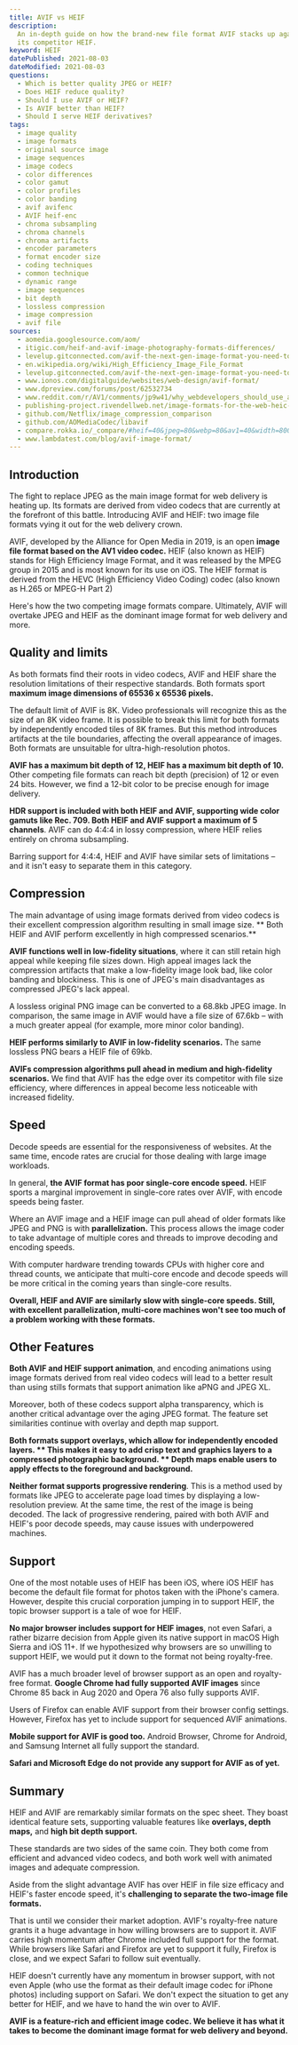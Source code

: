 ```yaml
---
title: AVIF vs HEIF
description:
  An in-depth guide on how the brand-new file format AVIF stacks up against
  its competitor HEIF.
keyword: HEIF
datePublished: 2021-08-03
dateModified: 2021-08-03
questions:
  - Which is better quality JPEG or HEIF?
  - Does HEIF reduce quality?
  - Should I use AVIF or HEIF?
  - Is AVIF better than HEIF?
  - Should I serve HEIF derivatives?
tags:
  - image quality
  - image formats
  - original source image
  - image sequences
  - image codecs
  - color differences
  - color gamut
  - color profiles
  - color banding
  - avif avifenc
  - AVIF heif-enc
  - chroma subsampling
  - chroma channels
  - chroma artifacts
  - encoder parameters
  - format encoder size
  - coding techniques
  - common technique
  - dynamic range
  - image sequences
  - bit depth
  - lossless compression
  - image compression
  - avif file
sources:
  - aomedia.googlesource.com/aom/
  - itigic.com/heif-and-avif-image-photography-formats-differences/
  - levelup.gitconnected.com/avif-the-next-gen-image-format-you-need-to-know-about-631e4476dc71
  - en.wikipedia.org/wiki/High_Efficiency_Image_File_Format
  - levelup.gitconnected.com/avif-the-next-gen-image-format-you-need-to-know-about-631e4476dc71
  - www.ionos.com/digitalguide/websites/web-design/avif-format/
  - www.dpreview.com/forums/post/62532734
  - www.reddit.com/r/AV1/comments/jp9w41/why_webdevelopers_should_use_avif_comparison/
  - publishing-project.rivendellweb.net/image-formats-for-the-web-heic-and-avif/
  - github.com/Netflix/image_compression_comparison
  - github.com/AOMediaCodec/libavif
  - compare.rokka.io/_compare/#heif=40&jpeg=80&webp=80&av1=40&width=800
  - www.lambdatest.com/blog/avif-image-format/
---
```


## Introduction

The fight to replace JPEG as the main image format for web delivery is heating up. Its formats are derived from video codecs that are currently at the forefront of this battle. Introducing AVIF and HEIF: two image file formats vying it out for the web delivery crown.

AVIF, developed by the Alliance for Open Media in 2019, is an open **image file format based on the AV1 video codec.** HEIF (also known as HEIF) stands for High Efficiency Image Format, and it was released by the MPEG group in 2015 and is most known for its use on iOS. The HEIF format is derived from the HEVC (High Efficiency Video Coding) codec (also known as H.265 or MPEG-H Part 2)

Here's how the two competing image formats compare. Ultimately, AVIF will overtake JPEG and HEIF as the dominant image format for web delivery and more.

## Quality and limits

As both formats find their roots in video codecs, AVIF and HEIF share the resolution limitations of their respective standards. Both formats sport **maximum image dimensions of 65536 x 65536 pixels.**

The default limit of AVIF is 8K. Video professionals will recognize this as the size of an 8K video frame. It is possible to break this limit for both formats by independently encoded tiles of 8K frames. But this method introduces artifacts at the tile boundaries, affecting the overall appearance of images. Both formats are unsuitable for ultra-high-resolution photos.

**AVIF has a maximum bit depth of 12, HEIF has a maximum bit depth of 10.** Other competing file formats can reach bit depth (precision) of 12 or even 24 bits. However, we find a 12-bit color to be precise enough for image delivery.

**HDR support is included with both HEIF and AVIF, supporting wide color gamuts like Rec. 709. **Both** HEIF and AVIF support a maximum of 5 channels**. AVIF can do 4:4:4 in lossy compression, where HEIF relies entirely on chroma subsampling.

Barring support for 4:4:4, HEIF and AVIF have similar sets of limitations – and it isn't easy to separate them in this category.

## Compression

The main advantage of using image formats derived from video codecs is their excellent compression algorithm resulting in small image size. ** Both HEIF and AVIF perform excellently in high compressed scenarios.**

**AVIF functions well in low-fidelity situations**, where it can still retain high appeal while keeping file sizes down. High appeal images lack the compression artifacts that make a low-fidelity image look bad, like color banding and blockiness. This is one of JPEG's main disadvantages as compressed JPEG's lack appeal.

A lossless original PNG image can be converted to a 68.8kb JPEG image. In comparison, the same image in AVIF would have a file size of 67.6kb – with a much greater appeal (for example, more minor color banding).

**HEIF performs similarly to AVIF in low-fidelity scenarios.** The same lossless PNG bears a HEIF file of 69kb.

**AVIFs compression algorithms pull ahead in medium and high-fidelity scenarios.** We find that AVIF has the edge over its competitor with file size efficiency, where differences in appeal become less noticeable with increased fidelity.

## Speed

Decode speeds are essential for the responsiveness of websites. At the same time, encode rates are crucial for those dealing with large image workloads.

In general, **the AVIF format has poor single-core encode speed.** HEIF sports a marginal improvement in single-core rates over AVIF, with encode speeds being faster.

Where an AVIF image and a HEIF image can pull ahead of older formats like JPEG and PNG is with **parallelization.** This process allows the image coder to take advantage of multiple cores and threads to improve decoding and encoding speeds.

With computer hardware trending towards CPUs with higher core and thread counts, we anticipate that multi-core encode and decode speeds will be more critical in the coming years than single-core results.

**Overall, HEIF and AVIF are similarly slow with single-core speeds. Still, with excellent parallelization, multi-core machines won't see too much of a problem working with these formats.**

## Other Features

**Both AVIF and HEIF support animation**, and encoding animations using image formats derived from real video codecs will lead to a better result than using stills formats that support animation like aPNG and JPEG XL.

Moreover, both of these codecs support alpha transparency, which is another critical advantage over the aging JPEG format. The feature set similarities continue with overlay and depth map support.

**Both formats support overlays, which allow for independently encoded layers. ** This makes it easy to add crisp text and graphics layers to a compressed photographic background. ** Depth maps enable users to apply effects to the foreground and background.**

**Neither format supports progressive rendering**. This is a method used by formats like JPEG to accelerate page load times by displaying a low-resolution preview. At the same time, the rest of the image is being decoded. The lack of progressive rendering, paired with both AVIF and HEIF's poor decode speeds, may cause issues with underpowered machines.

## Support

One of the most notable uses of HEIF has been iOS, where iOS HEIF has become the default file format for photos taken with the iPhone's camera. However, despite this crucial corporation jumping in to support HEIF, the topic browser support is a tale of woe for HEIF.

**No major browser includes support for HEIF images**, not even Safari, a rather bizarre decision from Apple given its native support in macOS High Sierra and iOS 11+. If we hypothesized why browsers are so unwilling to support HEIF, we would put it down to the format not being royalty-free.

AVIF has a much broader level of browser support as an open and royalty-free format. **Google Chrome had fully supported AVIF images** since Chrome 85 back in Aug 2020 and Opera 76 also fully supports AVIF.

Users of Firefox can enable AVIF support from their browser config settings. However, Firefox has yet to include support for sequenced AVIF animations.

**Mobile support for AVIF is good too.** Android Browser, Chrome for Android, and Samsung Internet all fully support the standard.

**Safari and Microsoft Edge do not provide any support for AVIF as of yet.**

## Summary

HEIF and AVIF are remarkably similar formats on the spec sheet. They boast identical feature sets, supporting valuable features like **overlays, depth maps,** and **high bit depth support.**

These standards are two sides of the same coin. They both come from efficient and advanced video codecs, and both work well with animated images and adequate compression.

Aside from the slight advantage AVIF has over HEIF in file size efficacy and HEIF's faster encode speed, it's **challenging to separate the two-image file formats.**

That is until we consider their market adoption. AVIF's royalty-free nature grants it a huge advantage in how willing browsers are to support it. AVIF carries high momentum after Chrome included full support for the format. While browsers like Safari and Firefox are yet to support it fully, Firefox is close, and we expect Safari to follow suit eventually.

HEIF doesn't currently have any momentum in browser support, with not even Apple (who use the format as their default image codec for iPhone photos) including support on Safari. We don't expect the situation to get any better for HEIF, and we have to hand the win over to AVIF.

**AVIF is a feature-rich and efficient image codec. We believe it has what it takes to become the dominant image format for web delivery and beyond.**
